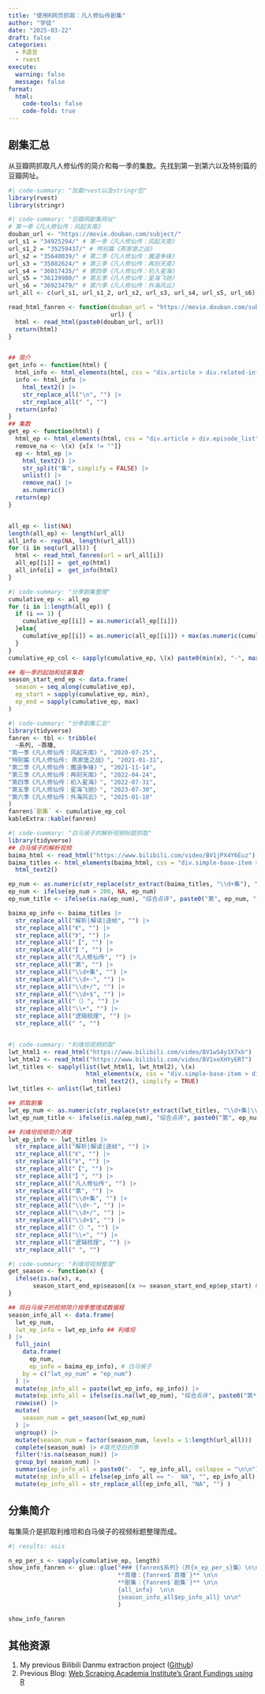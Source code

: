 ```yaml
---
title: "使用R网页抓取：凡人修仙传剧集"
author: "学徒"
date: "2025-03-22"
draft: false
categories: 
  - R语言
  - rvest
execute: 
  warning: false
  message: false
format: 
  html:
    code-tools: false
    code-fold: true
---
```


## 剧集汇总

从豆瓣网抓取凡人修仙传的简介和每一季的集数。先找到第一到第六以及特别篇的豆瓣网址。

```r
#| code-summary: "加载rvest以及stringr包"
library(rvest)
library(stringr)
```

```r
#| code-summary: "豆瓣网剧集网址"
# 第一季《凡人修仙传：风起天南》
douban_url <- "https://movie.douban.com/subject/"
url_s1 = "34925294/" # 第一季《凡人修仙传：风起天南》
url_s1_2 = "35259437/" # 特别篇《燕家堡之战》          
url_s2 = "35640039/" # 第二季《凡人修仙传：魔道争锋》
url_s3 = "35882624/" # 第三季《凡人修仙传：再别天南》
url_s4 = "36017435/" # 第四季《凡人修仙传：初入星海》
url_s5 = "36139980/" # 第五季《凡人修仙传：星海飞驰》
url_s6 = "36923479/" # 第六季《凡人修仙传：外海风云》
url_all <- c(url_s1, url_s1_2, url_s2, url_s3, url_s4, url_s5, url_s6)

read_html_fanren <- function(douban_url = "https://movie.douban.com/subject/",
                             url) {
  html <- read_html(paste0(douban_url, url))
  return(html)
}


## 简介
get_info <- function(html) {
  html_info <- html_elements(html, css = "div.article > div.related-info")
  info <- html_info |>  
    html_text2() |> 
    str_replace_all("\n", "") |> 
    str_replace_all(" ", "")
  return(info)
}
## 集数
get_ep <- function(html) {
  html_ep <- html_elements(html, css = "div.article > div.episode_list")
  remove_na <- \(x) {x[x != ""]} 
  ep <- html_ep |> 
    html_text2() |> 
    str_split("集", simplify = FALSE) |> 
    unlist() |> 
    remove_na() |> 
    as.numeric()
  return(ep)
}


all_ep <- list(NA)
length(all_ep) <- length(url_all)
all_info <- rep(NA, length(url_all))
for (i in seq(url_all)) {
  html <- read_html_fanren(url = url_all[i]) 
  all_ep[[i]] =  get_ep(html)
  all_info[i] =  get_info(html)
}
```

```r
#| code-summary: "分季剧集整理"
cumulative_ep <- all_ep
for (i in 1:length(all_ep)) {
  if (i == 1) {
    cumulative_ep[[i]] = as.numeric(all_ep[[i]])
  }else{
    cumulative_ep[[i]] = as.numeric(all_ep[[i]]) + max(as.numeric(cumulative_ep[[i-1]]))
  }
}
cumulative_ep_col <- sapply(cumulative_ep, \(x) paste0(min(x), "-", max(x)))

## 每一季的起始和结束集数
season_start_end_ep <- data.frame(
  season = seq_along(cumulative_ep),
  ep_start = sapply(cumulative_ep, min),
  ep_end = sapply(cumulative_ep, max)
)
```

```r
#| code-summary: "分季剧集汇总"
library(tidyverse)
fanren <- tbl <- tribble(
  ~系列, ~首播,
"第一季《凡人修仙传：风起天南》", "2020-07-25",
"特别篇《凡人修仙传: 燕家堡之战》", "2021-01-31",
"第二季《凡人修仙传：魔道争锋》", "2021-11-14",
"第三季《凡人修仙传：再别天南》", "2022-04-24",
"第四季《凡人修仙传：初入星海》", "2022-07-31",
"第五季《凡人修仙传：星海飞驰》", "2023-07-30",
"第六季《凡人修仙传：外海风云》", "2025-01-18"
)
fanren$`剧集` <- cumulative_ep_col
kableExtra::kable(fanren)
```

```r
#| code-summary: "白马侯子的解析视频标题抓取"
library(tidyverse)
## 白马侯子的解析视频
baima_html <- read_html("https://www.bilibili.com/video/BV1jPX4Y6Euz")
baima_titles <- html_elements(baima_html, css = "div.simple-base-item > div.title > div.title-txt") |> 
  html_text2() 

ep_num <- as.numeric(str_replace(str_extract(baima_titles, "\\d+集"), "集", ""))
ep_num <- ifelse(ep_num > 200, NA, ep_num)
ep_num_title <- ifelse(is.na(ep_num), "综合点评", paste0("第", ep_num, "集简介"))

baima_ep_info <- baima_titles |> 
  str_replace_all("解析|解读|逐帧", "") |> 
  str_replace_all("《", "") |> 
  str_replace_all("》", "") |> 
  str_replace_all("【", "") |> 
  str_replace_all("】", "") |> 
  str_replace_all("凡人修仙传", "") |> 
  str_replace_all("第", "") |> 
  str_replace_all("\\d+集", "") |> 
  str_replace_all("\\d+-", "") |> 
  str_replace_all("\\d+/", "") |> 
  str_replace_all("\\d+$", "") |> 
  str_replace_all("（）", "") |> 
  str_replace_all("\\+", "") |> 
  str_replace_all("逻辑梳理", "") |> 
  str_replace_all(" ", "")



```

```r
#| code-summary: "利维坦视频抓取"
lwt_html1 <- read_html("https://www.bilibili.com/video/BV1wS4y1X7xb")
lwt_html2 <- read_html("https://www.bilibili.com/video/BV1xeXHYyERT")
lwt_titles <- sapply(list(lwt_html1, lwt_html2), \(x)
                      html_elements(x, css = "div.simple-base-item > div.title > div.title-txt") |> 
                        html_text2(), simplify = TRUE) 
lwt_titles <- unlist(lwt_titles)

## 抓取剧集
lwt_ep_num <- as.numeric(str_replace(str_extract(lwt_titles, "\\d+集|\\d+逐"), "集|逐", ""))
lwt_ep_num_title <- ifelse(is.na(ep_num), "综合点评", paste0("第", ep_num, "集简介"))

## 利维坦视频简介清理
lwt_ep_info <- lwt_titles |> 
  str_replace_all("解析|解读|逐帧", "") |> 
  str_replace_all("《", "") |> 
  str_replace_all("》", "") |> 
  str_replace_all("【", "") |> 
  str_replace_all("】", "") |> 
  str_replace_all("凡人修仙传", "") |> 
  str_replace_all("第", "") |> 
  str_replace_all("\\d+集", "") |> 
  str_replace_all("\\d+-", "") |> 
  str_replace_all("\\d+/", "") |> 
  str_replace_all("\\d+$", "") |> 
  str_replace_all("（）", "") |> 
  str_replace_all("\\+", "") |> 
  str_replace_all("逻辑梳理", "") |> 
  str_replace_all(" ", "")
```

```r
#| code-summary: "利维坦视频整理"
get_season <- function(x) {
  ifelse(is.na(x), x,
       season_start_end_ep$season[(x >= season_start_end_ep$ep_start) & (x <= season_start_end_ep$ep_end)])
}

## 将白马侯子的视频简介按季整理成数据框
season_info_all <- data.frame(
  lwt_ep_num,
  lwt_ep_info = lwt_ep_info ## 利维坦
) |> 
  full_join(
    data.frame(
      ep_num,
      ep_info = baima_ep_info), # 白马侯子
    by = c("lwt_ep_num" = "ep_num")
  ) |> 
  mutate(ep_info_all = paste(lwt_ep_info, ep_info)) |>
  mutate(ep_info_all = ifelse(is.na(lwt_ep_num), "综合点评", paste0("第**", lwt_ep_num, "**集简介:", ep_info_all)) ) |>
  rowwise() |>
  mutate(
    season_num = get_season(lwt_ep_num)
  ) |> 
  ungroup() |> 
  mutate(season_num = factor(season_num, levels = 1:length(url_all))) |>
  complete(season_num) |> #填充空白的季
  filter(!is.na(season_num)) |> 
  group_by( season_num) |>
  summarise(ep_info_all = paste0("-  ", ep_info_all, collapse = "\n\n")) |> 
  mutate(ep_info_all = ifelse(ep_info_all == "-  NA", "", ep_info_all) ) |> 
  mutate(ep_info_all = str_replace_all(ep_info_all, "NA", "") )
```

## 分集简介

每集简介是抓取利维坦和白马侯子的视频标题整理而成。

::: macwindow
```r
#| results: asis

n_ep_per_s <- sapply(cumulative_ep, length)
show_info_fanren <- glue::glue("### {fanren$系列}（共{n_ep_per_s}集）\n\n 
                               **首播：{fanren$`首播`}** \n\n
                               **剧集：{fanren$`剧集`}** \n\n
                               {all_info}  \n\n
                               {season_info_all$ep_info_all} \n\n"
                               )

show_info_fanren

```
:::

## 其他资源

1.  My previous Bilibili Danmu extraction project ([Github](https://github.com/JihongZ/Danmu_Cloud_mobile/blob/master/bilibili_api.R))
2.  Previous Blog: [Web Scraping Academia Institute's Grant Fundings using R](https://jihongzhang.org/posts/2022/2022-05-12-web-scrapping-grant-fundings-in-r/index.html)
